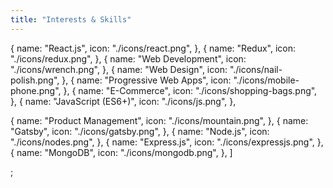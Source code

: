 ```yaml
---
title: "Interests & Skills"
---
```


  {
    name: "React.js",
    icon: "./icons/react.png",
  },
  {
    name: "Redux",
    icon: "./icons/redux.png",
  },
  {
    name: "Web Development",
    icon: "./icons/wrench.png",
  },
  {
    name: "Web Design",
    icon: "./icons/nail-polish.png",
  },
  {
    name: "Progressive Web Apps",
    icon: "./icons/mobile-phone.png",
  },
  {
    name: "E-Commerce",
    icon: "./icons/shopping-bags.png",
  },
  {
    name: "JavaScript (ES6+)",
    icon: "./icons/js.png",
  },

  {
    name: "Product Management",
    icon: "./icons/mountain.png",
  },
  {
    name: "Gatsby",
    icon: "./icons/gatsby.png",
  },
  {
    name: "Node.js",
    icon: "./icons/nodes.png",
  },
  {
    name: "Express.js",
    icon: "./icons/expressjs.png",
  },
  {
    name: "MongoDB",
    icon: "./icons/mongodb.png",
  },
]

;
